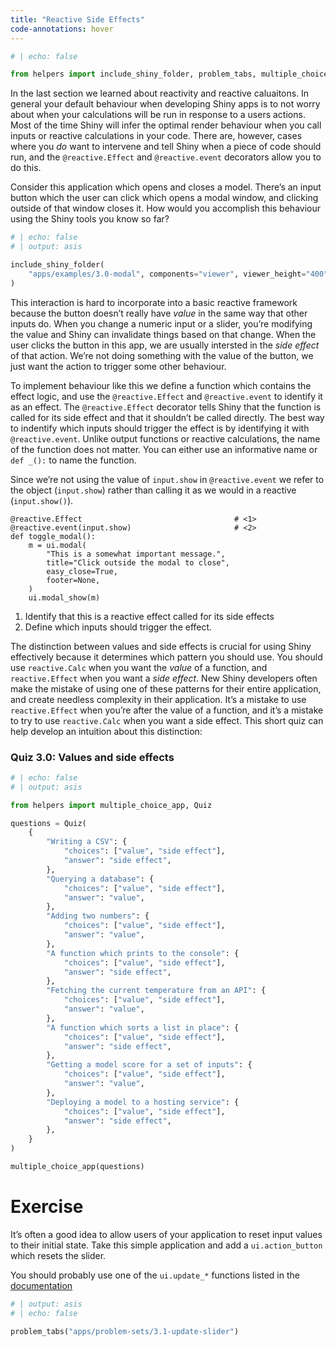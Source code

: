 ```yaml
---
title: "Reactive Side Effects"
code-annotations: hover
---
```


```python
# | echo: false

from helpers import include_shiny_folder, problem_tabs, multiple_choice_app

```

In the last section we learned about reactivity and reactive caluaitons. 
In general your default behaviour when developing Shiny apps is to not worry about when your calculations will be run in response to a users actions.
Most of the time Shiny will infer the optimal render behaviour when you call inputs or reactive calculations in your code.
There are, however, cases where you _do_ want to intervene and tell Shiny when a piece of code should run, and the `@reactive.Effect` and `@reactive.event` decorators allow you to do this. 

Consider this application which opens and closes a model.
There's an input button which the user can click which opens a modal window, and clicking outside of that window closes it.
How would you accomplish this behaviour using the Shiny tools you know so far?

```python
# | echo: false
# | output: asis

include_shiny_folder(
    "apps/examples/3.0-modal", components="viewer", viewer_height="400"
)
```

This interaction is hard to incorporate into a basic reactive framework because the button doesn't really have _value_ in the same way that other inputs do. 
When you change a numeric input or a slider, you're modifying the value and Shiny can invalidate things based on that change. 
When the user clicks the button in this app, we are usually intersted in the _side effect_ of that action. 
We're not doing something with the value of the button, we just want the action to trigger some other behaviour. 

To implement behaviour like this we define a function which contains the effect logic, and use the `@reactive.Effect` and `@reactive.event` to identify it as an effect.
The `@reactive.Effect` decorator tells Shiny that the function is called for its side effect and that it shouldn't be called directly. 
The best way to indentify which inputs should trigger the effect is by identifying it with `@reactive.event`.
Unlike output functions or reactive calculations, the name of the function does not matter.
You can either use an informative name or `def _():` to name the function. 

::: callout-warning
Since we're not using the value of `input.show` in `@reactive.event` we refer to the object (`input.show`) rather than calling it as we would in a reactive (`input.show()`). 
:::

```.python
@reactive.Effect                                  # <1>
@reactive.event(input.show)                       # <2>
def toggle_modal():
    m = ui.modal(
        "This is a somewhat important message.",
        title="Click outside the modal to close",
        easy_close=True,
        footer=None,
    )
    ui.modal_show(m)
```
1. Identify that this is a reactive effect called for its side effects
2. Define which inputs should trigger the effect. 

The distinction between values and side effects is crucial for using Shiny effectively because it determines which pattern you should use. 
You should use `reactive.Calc` when you want the _value_ of a function, and `reactive.Effect` when you want a _side effect_.
New Shiny developers often make the mistake of using one of these patterns for their entire application, and create needless complexity in their application. 
It's a mistake to use `reactive.Effect` when you're after the value of a function, and it's a mistake to try to use `reactive.Calc` when you want a side effect.
This short quiz can help develop an intuition about this distinction:

### Quiz 3.0: Values and side effects

```python
# | echo: false
# | output: asis

from helpers import multiple_choice_app, Quiz

questions = Quiz(
    {
        "Writing a CSV": {
            "choices": ["value", "side effect"],
            "answer": "side effect",
        },
        "Querying a database": {
            "choices": ["value", "side effect"],
            "answer": "value",
        },
        "Adding two numbers": {
            "choices": ["value", "side effect"],
            "answer": "value",
        },
        "A function which prints to the console": {
            "choices": ["value", "side effect"],
            "answer": "side effect",
        },
        "Fetching the current temperature from an API": {
            "choices": ["value", "side effect"],
            "answer": "value",
        },
        "A function which sorts a list in place": {
            "choices": ["value", "side effect"],
            "answer": "side effect",
        },
        "Getting a model score for a set of inputs": {
            "choices": ["value", "side effect"],
            "answer": "value",
        },
        "Deploying a model to a hosting service": {
            "choices": ["value", "side effect"],
            "answer": "side effect",
        },
    }
)

multiple_choice_app(questions)
```

# Exercise

It's often a good idea to allow users of your application to reset input values to their initial state.
Take this simple application and add a `ui.action_button` which resets the slider. 

::: callout-tip
You should probably use one of the `ui.update_*` functions listed in the [documentation](https://shiny.rstudio.com/py/api/)
:::



```python
# | output: asis
# | echo: false

problem_tabs("apps/problem-sets/3.1-update-slider")
```